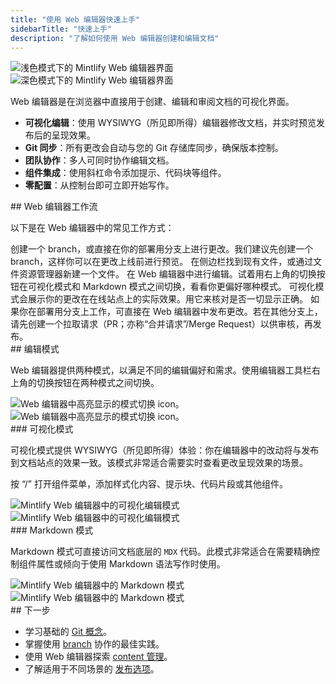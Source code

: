 ```yaml
---
title: "使用 Web 编辑器快速上手"
sidebarTitle: "快速上手"
description: "了解如何使用 Web 编辑器创建和编辑文档"
---
```


<img className="block dark:hidden my-0 pointer-events-none" src="/images/editor/editor-light.png" alt="浅色模式下的 Mintlify Web 编辑器界面" />

<img className="hidden dark:block my-0 pointer-events-none" src="/images/editor/editor-dark.png" alt="深色模式下的 Mintlify Web 编辑器界面" />

Web 编辑器是在浏览器中直接用于创建、编辑和审阅文档的可视化界面。

* **可视化编辑**：使用 WYSIWYG（所见即所得）编辑器修改文档，并实时预览发布后的呈现效果。
* **Git 同步**：所有更改会自动与您的 Git 存储库同步，确保版本控制。
* **团队协作**：多人可同时协作编辑文档。
* **组件集成**：使用斜杠命令添加提示、代码块等组件。
* **零配置**：从控制台即可立即开始写作。

<div id="web-editor-workflow">
  ## Web 编辑器工作流
</div>

以下是在 Web 编辑器中的常见工作方式：

<Steps>
  <Step title="Choose your branch">
    创建一个 branch，或直接在你的部署用分支上进行更改。我们建议先创建一个 branch，这样你可以在更改上线前进行预览。
  </Step>

  <Step title="Open your file">
    在侧边栏找到现有文件，或通过文件资源管理器新建一个文件。
  </Step>

  <Step title="Edit your content">
    在 Web 编辑器中进行编辑。试着用右上角的切换按钮在可视化模式和 Markdown 模式之间切换，看看你更偏好哪种模式。
  </Step>

  <Step title="Preview your changes">
    可视化模式会展示你的更改在在线站点上的实际效果。用它来核对是否一切显示正确。
  </Step>

  <Step title="Publish your changes">
    如果你在部署用分支上工作，可直接在 Web 编辑器中发布更改。若在其他分支上，请先创建一个拉取请求（PR；亦称“合并请求”/Merge Request）以供审核，再发布。
  </Step>
</Steps>

<div id="editor-modes">
  ## 编辑模式
</div>

Web 编辑器提供两种模式，以满足不同的编辑偏好和需求。使用编辑器工具栏右上角的切换按钮在两种模式之间切换。

<Frame>
  <img src="/images/editor/mode-toggle-light.png" alt="Web 编辑器中高亮显示的模式切换 icon。" className="block dark:hidden" />

  <img src="/images/editor/mode-toggle-dark.png" alt="Web 编辑器中高亮显示的模式切换 icon。" className="hidden dark:block" />
</Frame>

<div id="visual-mode">
  ### 可视化模式
</div>

可视化模式提供 WYSIWYG（所见即所得）体验：你在编辑器中的改动将与发布到文档站点的效果一致。该模式非常适合需要实时查看更改呈现效果的场景。

按 “/” 打开组件菜单，添加样式化内容、提示块、代码片段或其他组件。

<Frame>
  <img src="/images/editor/visual-mode-light.png" alt="Mintlify Web 编辑器中的可视化编辑模式" className="block dark:hidden" />

  <img src="/images/editor/visual-mode-dark.png" alt="Mintlify Web 编辑器中的可视化编辑模式" className="hidden dark:block" />
</Frame>

<div id="markdown-mode">
  ### Markdown 模式
</div>

Markdown 模式可直接访问文档底层的 `MDX` 代码。此模式非常适合在需要精确控制组件属性或倾向于使用 Markdown 语法写作时使用。

<Frame>
  <img src="/images/editor/markdown-mode-light.png" alt="Mintlify Web 编辑器中的 Markdown 模式" className="block dark:hidden" />

  <img src="/images/editor/markdown-mode-dark.png" alt="Mintlify Web 编辑器中的 Markdown 模式" className="hidden dark:block" />
</Frame>

<div id="next-steps">
  ## 下一步
</div>

* 学习基础的 [Git 概念](/zh/editor/git-concepts)。
* 掌握使用 [branch](/zh/editor/branches) 协作的最佳实践。
* 使用 Web 编辑器探索 [content 管理](/zh/editor/content-management)。
* 了解适用于不同场景的 [发布选项](/zh/editor/publishing)。
